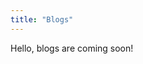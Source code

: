 ```yaml
---
title: "Blogs"
---
```


<link rel="stylesheet" href="styles.css" type="text/css">

  Hello, blogs are coming soon!